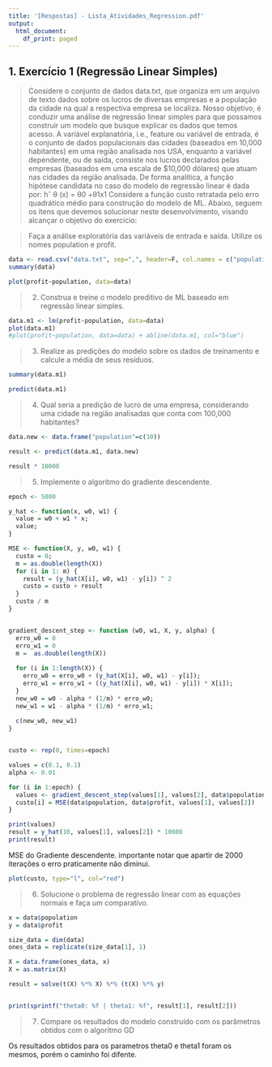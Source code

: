 ```yaml
---
title: '[Respostas] - Lista_Atividades_Regression.pdf'
output:
  html_document:
    df_print: paged
---
```


## 1. Exercício 1 (Regressão Linear Simples)
> Considere o conjunto de dados data.txt, que organiza em um arquivo de texto dados sobre os lucros de
diversas empresas e a população da cidade na qual a respectiva empresa se localiza. Nosso objetivo, é conduzir
uma análise de regressão linear simples para que possamos construir um modelo que busque explicar os dados
que temos acesso.
A variável explanatória, i.e., feature ou variável de entrada, é o conjunto de dados populacionais das cidades
(baseados em 10,000 habitantes) em uma região analisada nos USA, enquanto a variável dependente, ou de
saída, consiste nos lucros declarados pelas empresas (baseados em uma escala de $10,000 dólares) que atuam
nas cidades da região analisada. De forma analítica, a função hipótese candidata no caso do modelo de regressão
linear é dada por:
                              hˆ θ (x) = θ0 +θ1x1
Considere a função custo retratada pelo erro quadrático médio para construção do modelo de ML. Abaixo,
seguem os itens que devemos solucionar neste desenvolvimento, visando alcançar o objetivo do exercício:

> Faça a análise exploratória das variáveis de entrada e saída. Utilize os nomes population e profit.

```r
data <- read.csv("data.txt", sep=",", header=F, col.names = c("population", "profit"))
summary(data)
```
```r
plot(profit~population, data=data)
```
> 2) Construa e treine o modelo preditivo de ML baseado em regressão linear simples.

```r
data.m1 <- lm(profit~population, data=data)
plot(data.m1)
#plot(profit~population, data=data) + abline(data.m1, col="blue")
```

> 3) Realize as predições do modelo sobre os dados de treinamento e calcule a média de seus resíduos.

```r
summary(data.m1)

predict(data.m1)
```

> 4) Qual seria a predição de lucro de uma empresa, considerando uma cidade na região analisadas
que conta com 100,000 habitantes?

```r

data.new <- data.frame("population"=c(10))

result <- predict(data.m1, data.new)

result * 10000
```


> 5) Implemente o algoritmo do gradiente descendente.

```r
epoch <- 5000

y_hat <- function(x, w0, w1) {
  value = w0 + w1 * x;
  value;
}

MSE <- function(X, y, w0, w1) {
  custo = 0;
  m = as.double(length(X))
  for (i in 1: m) {
    result = (y_hat(X[i], w0, w1) - y[i]) ^ 2
    custo = custo + result
  }
  custo / m
}


gradient_descent_step <- function (w0, w1, X, y, alpha) {
  erro_w0 = 0
  erro_w1 = 0
  m =  as.double(length(X))
  
  for (i in 1:length(X)) {
    erro_w0 = erro_w0 + (y_hat(X[i], w0, w1) - y[i]);
    erro_w1 = erro_w1 + ((y_hat(X[i], w0, w1) - y[i]) * X[i]);
  }
  new_w0 = w0 - alpha * (1/m) * erro_w0;
  new_w1 = w1 - alpha * (1/m) * erro_w1;
  
  c(new_w0, new_w1)
}


custo <- rep(0, times=epoch)

values = c(0.1, 0.1)
alpha <- 0.01

for (i in 1:epoch) {
  values <- gradient_descent_step(values[1], values[2], data$population, data$profit , alpha)
  custo[i] = MSE(data$population, data$profit, values[1], values[2])
}

print(values)
result = y_hat(10, values[1], values[2]) * 10000
print(result)
```
MSE do Gradiente descendente.
importante notar que apartir de 2000 iterações o erro praticamente não diminui.
```r
plot(custo, type="l", col="red")
```


> 6) Solucione o problema de regressão linear com as equações normais e faça um comparativo.

```r
x = data$population
y = data$profit

size_data = dim(data)
ones_data = replicate(size_data[1], 1)

X = data.frame(ones_data, x)
X = as.matrix(X)

result = solve(t(X) %*% X) %*% (t(X) %*% y)


print(sprintf("theta0: %f | theta1: %f", result[1], result[2]))
```


> 7) Compare os resultados do modelo construído com os parâmetros obtidos com o algoritmo GD

Os resultados obtidos para os parametros theta0 e theta1 foram os mesmos, porém o caminho foi difente.


